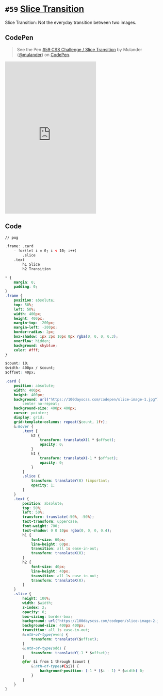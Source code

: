
<Meta />

# `#59` [Slice Transition](https://100dayscss.com/days/59/)

Slice Transition: Not the everyday transition between two images.

## CodePen

> See the Pen [#59 CSS Challenge / Slice Transition](https://codepen.io/mulander/pen/LYMyeXJ)
by Mulander ([@mulander](https://codepen.io/mulander))
on [CodePen](https://codepen.io).

<iframe
  height="500"
  className="w-full my-10 bg-gray-200"
  scrolling="no"
  title="#59 CSS Challenge / Slice Transition"
  src="https://codepen.io/mulander/embed/LYMyeXJ?default-tab=html%2Cresult"
  frameBorder="no"
  loading="lazy"
  allowtransparency="true"
  allowFullScreen={true}
>

</iframe>

## Code

```html
// pug

.frame: .card
	- for(let i = 0; i < 10; i++)
		.slice
	.text
		h1 Slice
		h2 Transition
```

```css
* {
	margin: 0;
	padding: 0;
}
.frame {
	position: absolute;
	top: 50%;
	left: 50%;
	width: 400px;
	height: 400px;
	margin-top: -200px;
	margin-left: -200px;
	border-radius: 2px;
	box-shadow: 1px 2px 10px 0px rgba(0, 0, 0, 0.3);
	overflow: hidden;
	background: skyblue;
	color: #fff;
}

$count: 10;
$width: 400px / $count;
$offset: 40px;

.card {
	position: absolute;
	width: 400px;
	height: 400px;
	background: url("https://100dayscss.com/codepen/slice-image-1.jpg") center
		center no-repeat;
	background-size: 400px 400px;
	cursor: pointer;
	display: grid;
	grid-template-columns: repeat($count, 1fr);
	&:hover {
		.text {
			h2 {
				transform: translateX(1 * $offset);
				opacity: 0;
			}
			h1 {
				transform: translateX(-1 * $offset);
				opacity: 0;
			}
		}
		.slice {
			transform: translateY(0) !important;
			opacity: 1;
		}
	}
	.text {
		position: absolute;
		top: 50%;
		left: 50%;
		transform: translate(-50%, -50%);
		text-transform: uppercase;
		font-weight: 700;
		text-shadow: 0 0 10px rgba(0, 0, 0, 0.4);
		h1 {
			font-size: 60px;
			line-height: 60px;
			transition: all 1s ease-in-out;
			transform: translateX(0);
		}
		h2 {
			font-size: 40px;
			line-height: 40px;
			transition: all 1s ease-in-out;
			transform: translateX(0);
		}
	}
	.slice {
		height: 100%;
		width: $width;
		z-index: 2;
		opacity: 0;
		box-sizing: border-box;
		background: url("https://100dayscss.com/codepen/slice-image-2.jpg") no-repeat;
		background-size: 400px 400px;
		transition: all 1s ease-in-out;
		&:nth-of-type(even) {
			transform: translateY($offset);
		}
		&:nth-of-type(odd) {
			transform: translateY(-1 * $offset);
		}
		@for $i from 1 through $count {
			&:nth-of-type(#{$i}) {
				background-position: (-1 * ($i - 1) * $width) 0;
			}
		}
	}
}
```